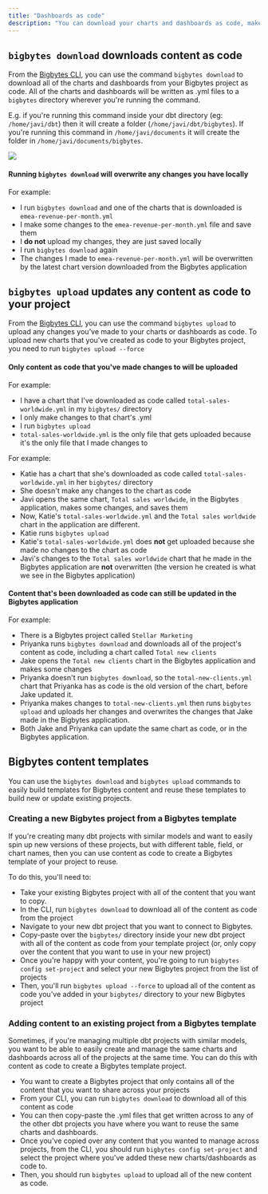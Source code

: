 ```yaml
---
title: "Dashboards as code"
description: "You can download your charts and dashboards as code, make changes, then upload your changes back to your Bigbytes project using the CLI. Content as code is also useful for creating new Bigbytes projects where you want the content to be copied from an existing project and added to your new project."
---
```



## `bigbytes download` downloads content as code

From the [Bigbytes CLI](/references/bigbytes-cli), you can use the command `bigbytes download` to download all of the charts and dashboards from your Bigbytes project as code. All of the charts and dashboards will be written as .yml files to a `bigbytes` directory wherever you're running the command.

E.g. if you're running this command inside your dbt directory (eg: `/home/javi/dbt`) then it will create a folder (`/home/javi/dbt/bigbytes`). If you're running this command in `/home/javi/documents` it will create the folder in `/home/javi/documents/bigbytes`.

<Frame>
<img src="/images/references/download-content-924b51a78c9840990608f3ed81f80b56.jpg"/>
</Frame>

#### Running `bigbytes download` will overwrite any changes you have locally
For example:

* I run `bigbytes download` and one of the charts that is downloaded is `emea-revenue-per-month.yml`
* I make some changes to the `emea-revenue-per-month.yml` file and save them
* I **do not** upload my changes, they are just saved locally
* I run `bigbytes download` again
* The changes I made to `emea-revenue-per-month.yml` will be overwritten by the latest chart version downloaded from the Bigbytes application

## `bigbytes upload` updates any content as code to your project

From the [Bigbytes CLI](/references/bigbytes-cli), you can use the command `bigbytes upload` to upload any changes you've made to your charts or dashboards as code. To upload new charts that you've created as code to your Bigbytes project, you need to run `bigbytes upload --force`

#### Only content as code that you've made changes to will be uploaded

For example:

* I have a chart that I've downloaded as code called `total-sales-worldwide.yml` in my `bigbytes/` directory
* I only make changes to that chart's .yml
* I run `bigbytes upload`
* `total-sales-worldwide.yml` is the only file that gets uploaded because it's the only file that I made changes to

For example:

* Katie has a chart that she's downloaded as code called `total-sales-worldwide.yml` in her `bigbytes/` directory
* She doesn't make any changes to the chart as code
* Javi opens the same chart, `Total sales worldwide`, in the Bigbytes application, makes some changes, and saves them
* Now, Katie's `total-sales-worldwide.yml` and the `Total sales worldwide` chart in the application are different.
* Katie runs `bigbytes upload`
* Katie's `total-sales-worldwide.yml` does **not** get uploaded because she made no changes to the chart as code
* Javi's changes to the `Total sales worldwide` chart that he made in the Bigbytes application are **not** overwritten (the version he created is what we see in the Bigbytes application)

#### Content that's been downloaded as code can still be updated in the Bigbytes application

For example:

* There is a Bigbytes project called `Stellar Marketing`
* Priyanka runs `bigbytes download` and downloads all of the project's content as code, including a chart called `Total new clients`
* Jake opens the `Total new clients` chart in the Bigbytes application and makes some changes
* Priyanka doesn't run `bigbytes download`, so the `total-new-clients.yml` chart that Priyanka has as code is the old version of the chart, before Jake updated it.
* Priyanka makes changes to `total-new-clients.yml` then runs `bigbytes upload` and uploads her changes and overwrites the changes that Jake made in the Bigbytes application.
* Both Jake and Priyanka can update the same chart as code, or in the Bigbytes application.

## Bigbytes content templates

You can use the `bigbytes download` and `bigbytes upload` commands to easily build templates for Bigbytes content and reuse these templates to build new or update existing projects.

### Creating a new Bigbytes project from a Bigbytes template

If you're creating many dbt projects with similar models and want to easily spin up new versions of these projects, but with different table, field, or chart names, then you can use content as code to create a Bigbytes template of your project to reuse.

To do this, you'll need to:

* Take your existing Bigbytes project with all of the content that you want to copy.
* In the CLI, run `bigbytes download` to download all of the content as code from the project
* Navigate to your new dbt project that you want to connect to Bigbytes.
* Copy-paste over the `bigbytes/` directory inside your new dbt project with all of the content as code from your template project (or, only copy over the content that you want to use in your new project)
* Once you're happy with your content, you're going to run `bigbytes config set-project` and select your new Bigbytes project from the list of projects
* Then, you'll run `bigbytes upload --force` to upload all of the content as code you've added in your `bigbytes/` directory to your new Bigbytes project

### Adding content to an existing project from a Bigbytes template

Sometimes, if you're managing multiple dbt projects with similar models, you want to be able to easily create and manage the same charts and dashboards across all of the projects at the same time. You can do this with content as code to create a Bigbytes template project.

* You want to create a Bigbytes project that only contains all of the content that you want to share across your projects
* From your CLI, you can run `bigbytes download` to download all of this content as code
* You can then copy-paste the .yml files that get written across to any of the other dbt projects you have where you want to reuse the same charts and dashboards.
* Once you've copied over any content that you wanted to manage across projects, from the CLI, you should run `bigbytes config set-project` and select the project where you've added these new charts/dashboards as code to.
* Then, you should run `bigbytes upload` to upload all of the new content as code.
